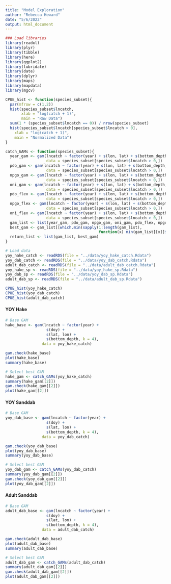 ```yaml
---
title: "Model Exploration"
author: "Rebecca Howard"
date: "5/6/2022"
output: html_document
---
```


```r
### Load libraries
library(readxl)
library(plyr)
library(tibble)
library(here)
library(ggplot2)
library(lubridate)
library(date)
library(dplyr)
library(maps)
library(mapdata)
library(mgcv)
```

```r
CPUE_hist <- function(species_subset){
  par(mfrow = c(1,2))
  hist(species_subset$lncatch,
       xlab = "log(catch + 1)",
       main = "Raw Data")
  sum(1 * (species_subset$lncatch == 0)) / nrow(species_subset)
  hist(species_subset$lncatch[species_subset$lncatch > 0],
    xlab = "log(catch + 1)",
    main = "Normalized Data")
}

catch_GAMs <- function(species_subset){
  year_gam <- gam(lncatch ~ factor(year) + s(lon, lat) + s(bottom_depth, k = 4) + s(doy),
                  data = species_subset[species_subset$lncatch > 0,])
  pdo_gam <- gam(lncatch ~ factor(year) + s(lon, lat) + s(bottom_depth, k = 4) + s(doy) + s(PDO, k = 4),
                  data = species_subset[species_subset$lncatch > 0,])
  npgo_gam <- gam(lncatch ~ factor(year) + s(lon, lat) + s(bottom_depth, k = 4) + s(doy) + s(NPGO, k = 4),
                  data = species_subset[species_subset$lncatch > 0,])
  oni_gam <- gam(lncatch ~ factor(year) + s(lon, lat) + s(bottom_depth, k = 4) + s(doy) + s(ONI, k = 4),
                  data = species_subset[species_subset$lncatch > 0,])
  pdo_flex <- gam(lncatch ~ factor(year) + s(lon, lat) + s(bottom_depth, k = 4) + s(doy) + s(lat, lon, by = PDO_mean),
                  data = species_subset[species_subset$lncatch > 0,])
  npgo_flex <- gam(lncatch ~ factor(year) + s(lon, lat) + s(bottom_depth, k = 4) + s(doy) + s(lat, lon, by = NPGO_mean),
                  data = species_subset[species_subset$lncatch > 0,])
  oni_flex <- gam(lncatch ~ factor(year) + s(lon, lat) + s(bottom_depth, k = 4) + s(doy) + s(lat, lon, by = ONI_mean),
                  data = species_subset[species_subset$lncatch > 0,])
  gam_list <- list(year_gam, pdo_gam, npgo_gam, oni_gam, pdo_flex, npgo_flex, oni_flex)
  best_gam <- gam_list[[which.min(sapply(1:length(gam_list),
                                         function(x) min(gam_list[[x]]$aic)))]] # would like to also select by AIC
  return_list <- list(gam_list, best_gam)
} 
```

```r
# Load data
yoy_hake_catch <- readRDS(file = "../data/yoy_hake_catch.Rdata")
yoy_dab_catch <- readRDS(file = "../data/yoy_dab_catch.Rdata")
adult_dab_catch <- readRDS(file = "../data/adult_dab_catch.Rdata")
yoy_hake_sp <- readRDS(file = "../data/yoy_hake_sp.Rdata")
yoy_dab_sp <- readRDS(file = "../data/yoy_dab_sp.Rdata")
adult_dab_sp <- readRDS(file = "../data/adult_dab_sp.Rdata")
```


```r
CPUE_hist(yoy_hake_catch)
CPUE_hist(yoy_dab_catch)
CPUE_hist(adult_dab_catch)
```



#### YOY Hake
```r
# Base GAM
hake_base <- gam(lncatch ~ factor(year) +
                  s(doy) +
                  s(lat, lon) +
                  s(bottom_depth, k = 4),
                data = yoy_hake_catch)

gam.check(hake_base)
plot(hake_base)
summary(hake_base)

# Select best GAM
hake_gam <- catch_GAMs(yoy_hake_catch)
summary(hake_gam[[2]])
gam.check(hake_gam[[2]])
plot(hake_gam[[2]])
```

#### YOY Sanddab
```r
# Base GAM
yoy_dab_base <- gam(lncatch ~ factor(year) +
                  s(doy) +
                  s(lat, lon) +
                  s(bottom_depth, k = 4),
                data = yoy_dab_catch)

gam.check(yoy_dab_base)
plot(yoy_dab_base)
summary(yoy_dab_base)

# Select best GAM
yoy_dab_gam <- catch_GAMs(yoy_dab_catch)
summary(yoy_dab_gam[[2]])
gam.check(yoy_dab_gam[[2]])
plot(yoy_dab_gam[[2]])
```


#### Adult Sanddab
```r
# Base GAM
adult_dab_base <- gam(lncatch ~ factor(year) +
                  s(doy) +
                  s(lat, lon) +
                  s(bottom_depth, k = 4),
                data = adult_dab_catch)

gam.check(adult_dab_base)
plot(adult_dab_base)
summary(adult_dab_base)

# Select best GAM
adult_dab_gam <- catch_GAMs(adult_dab_catch)
summary(adult_dab_gam[[2]])
gam.check(adult_dab_gam[[2]])
plot(adult_dab_gam[[2]])
```

